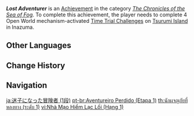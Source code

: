 {{Achievement Infobox
|title        = Lost Adventurer
|id           = 80123
|order id     = 0123
|category     = The Chronicles of the Sea of Fog
|description  = Complete 4 Open World mechanism-activated [[Time Trial Challenge]]s on [[Tsurumi Island]] in [[Inazuma]].
|requirements = 
|primogems    = 5
|tracking     = Tracks the amount of Open World mechanism-activated Time Trial Challenges completed.
|topic        = Time Trial Challenges
|set          = Lost Adventurer
|tier         = 1
|tiers_total  = 3
}}
'''''Lost Adventurer''''' is an [[Achievement]] in the category ''[[The Chronicles of the Sea of Fog]]''. To complete this achievement, the player needs to complete 4 Open World mechanism-activated [[Time Trial Challenge]]s on [[Tsurumi Island]] in Inazuma.
<!--
==Trivia==

==Video Guides==
{{EVT
|video1   = 
|caption1 = 
}}
-->
==Other Languages==
{{Other Languages|Transclude=Lost Adventurer}}

==Change History==
{{Change History|2.2}}
<!--
==References==
{{Reflist}}
-->
==Navigation==
{{Achievement Navbox}}

[[ja:迷子になった冒険者 (1段)]]
[[pt-br:Aventureiro Perdido (Etapa 1)]]
[[th:นักผจญภัยที่หลงทาง (ระดับ 1)]]
[[vi:Nhà Mạo Hiểm Lạc Lối (Hạng 1)]]